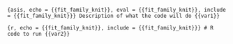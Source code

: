 ```{asis, echo = {{fit_family_knit}}, eval = {{fit_family_knit}}, include = {{fit_family_knit}}}
Description of what the code will do {{var1}}
```

```{r, echo = {{fit_family_knit}}, include = {{fit_family_knit}}}
# R code to run {{var2}}
```
